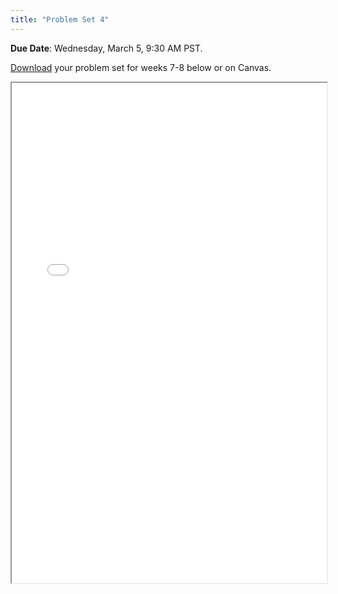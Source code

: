 ```yaml
---
title: "Problem Set 4"
---
```


**Due Date**: Wednesday, March 5, 9:30 AM PST.

[Download](https://github.com/emoriebeck/psc290-dataviz-WQ25/raw/refs/heads/main/assignments/03-problem-sets/04-ps04/04-ps4.zip) your problem set for weeks 7-8 below or on Canvas.

<iframe class="slide-deck" src="/static/ps/problemset4.html" width="100%" height="800">

</iframe>
